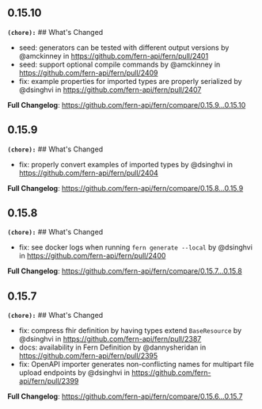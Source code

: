 ## 0.15.10
**`(chore):`** ## What's Changed
* seed: generators can be tested with different output versions by @amckinney in https://github.com/fern-api/fern/pull/2401
* seed: support optional compile commands by @amckinney in https://github.com/fern-api/fern/pull/2409
* fix: example properties for imported types are properly serialized by @dsinghvi in https://github.com/fern-api/fern/pull/2407


**Full Changelog**: https://github.com/fern-api/fern/compare/0.15.9...0.15.10

## 0.15.9
**`(chore):`** ## What's Changed
* fix: properly convert examples of imported types  by @dsinghvi in https://github.com/fern-api/fern/pull/2404


**Full Changelog**: https://github.com/fern-api/fern/compare/0.15.8...0.15.9

## 0.15.8
**`(chore):`** ## What's Changed
* fix: see docker logs when running `fern generate --local` by @dsinghvi in https://github.com/fern-api/fern/pull/2400


**Full Changelog**: https://github.com/fern-api/fern/compare/0.15.7...0.15.8

## 0.15.7
**`(chore):`** ## What's Changed
* fix: compress fhir definition by having types extend `BaseResource`  by @dsinghvi in https://github.com/fern-api/fern/pull/2387
* docs: availability in Fern Definition by @dannysheridan in https://github.com/fern-api/fern/pull/2395
* fix: OpenAPI importer generates non-conflicting names for multipart file upload endpoints by @dsinghvi in https://github.com/fern-api/fern/pull/2399


**Full Changelog**: https://github.com/fern-api/fern/compare/0.15.6...0.15.7

